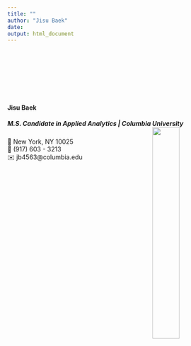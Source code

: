 ```yaml
---
title: ""
author: "Jisu Baek"
date: 
output: html_document
---
```



<br><br><br><br><br><br>

#### **Jisu Baek**
##### M.S. Candidate in Applied Analytics | Columbia University <img src="photo/columbia_logo.jpeg" style="width:35%;" align="right">

📍 New York, NY 10025 <br>
📱 (917) 603 - 3213 <br>
✉️ jb4563@columbia.edu <br>

    
